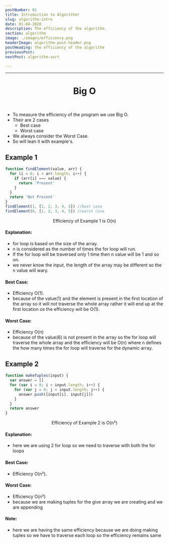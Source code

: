 ```yaml
---
postNumber: 01
title: Introduction to Algorithm!
slug: algorithm-intro
date: 01-04-2020
description: The efficiency of the algorithm.
section: algorithm
image: ./images/efficiency.png
headerImage: algorithm-post-header.png
postHeading: The efficiency of the algorithm
previousPost: 
nextPost: algorithm-sort

---
```


<hr/>
<h1 style="text-align:center;">Big O</h1>

<br/>

- To measure the efficiency of the program we use Big O.
- Their are 2 cases 
    - Best case
    - Worst case 
- We always consider the Worst Case.
- So will lean it with example's.

## Example 1

```js
function findElement(value, arr) {
  for (i = 0; i < arr.length; i++) {
    if (arr[i] === value) {
      return 'Present'
    }
  }
  return 'Not Present'
}
findElement(1, [1, 2, 3, 4, 5]) //best case
findElement(6, [1, 2, 3, 4, 5]) //worst case
```
<p style="text-align:center;">Efficiency of Example 1 is O(n)</p>

#### Explanation:
- for loop is based on the size of the array.
- n is considered as the number of times the for loop will run.
- If the for loop will be traversed only 1 time then n value will be 1 and so on.
- we never know the input, the length of the array may be different so the n value will wary.    

#### Best Case:
- Efficiency O(1).
- because of the value(1) and the element is present in the first location of the array so it will not traverse the whole array rather it will end up at the first location os the efficiency will be O(1).

#### Worst Case:
- Efficiency O(n)
- because of the value(6) is not present in the array so the for loop will traverse the whole array and the efficiency will be O(n) where n defines the how many times the for loop will traverse for the dynamic array.

## Example 2

```js
function makeTuples(input) {
  var answer = []
  for (var i = 0; i < input.length; i++) {
    for (var j = 0; j < input.length; j++) {
      answer.push([input[i], input[j]])
    }
  }
  return answer
}
```

<p style="text-align:center;">Efficiency of Example 2 is O(n²)</p>

#### Explanation:
- here we are using 2 for loop so we need to traverse with both the for loops  

#### Best Case:
- Efficiency O(n²).

#### Worst Case:
- Efficiency O(n²)
- because we are making tuples for the give array we are creating and we are appending 

#### Note:
- here we are having the same efficiency because we are doing making tuples so we have to traverse each loop so the efficiency remains same



